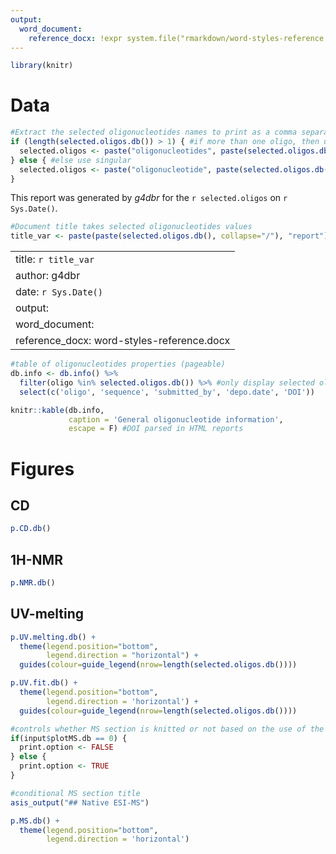 ```yaml
---
output:
  word_document:
    reference_docx: !expr system.file("rmarkdown/word-styles-reference.docx", package = "g4dbr")
---
```


```r
library(knitr)
```

# Data

```r
#Extract the selected oligonucleotides names to print as a comma separated string
if (length(selected.oligos.db()) > 1) { #if more than one oligo, then use plural
  selected.oligos <- paste("oligonucleotides", paste(selected.oligos.db()[1:length(selected.oligos.db())-1], collapse=", "), "and", selected.oligos.db()[length(selected.oligos.db())])
} else { #else use singular 
  selected.oligos <- paste("oligonucleotide", paste(selected.oligos.db(), collapse=", "))
}
```

This report was generated by *g4dbr* for the `r selected.oligos` on `r Sys.Date()`.

```r
#Document title takes selected oligonucleotides values
title_var <- paste(paste(selected.oligos.db(), collapse="/"), "report")
```

---
title: `r title_var`
author: g4dbr
date: `r Sys.Date()`
output:
  word_document:
    reference_docx: word-styles-reference.docx
---

```r
#table of oligonucleotides properties (pageable)
db.info <- db.info() %>%
  filter(oligo %in% selected.oligos.db()) %>% #only display selected oligos data
  select(c('oligo', 'sequence', 'submitted_by', 'depo.date', 'DOI'))

knitr::kable(db.info,
             caption = 'General oligonucleotide information',
             escape = F) #DOI parsed in HTML reports
```

# Figures

## CD

```r
p.CD.db()
```


## 1H-NMR

```r
p.NMR.db()
```


## UV-melting

```r
p.UV.melting.db() + 
  theme(legend.position="bottom",
        legend.direction = "horizontal") +
  guides(colour=guide_legend(nrow=length(selected.oligos.db())))
```


```r
p.UV.fit.db() + 
  theme(legend.position="bottom",
        legend.direction = 'horizontal') +
  guides(colour=guide_legend(nrow=length(selected.oligos.db())))
```



```r
#controls whether MS section is knitted or not based on the use of the plotMS button
if(input$plotMS.db == 0) {
  print.option <- FALSE
} else {
  print.option <- TRUE
}
```

```r
#conditional MS section title
asis_output("## Native ESI-MS")
```

```r
p.MS.db() + 
  theme(legend.position="bottom",
        legend.direction = 'horizontal')
```


